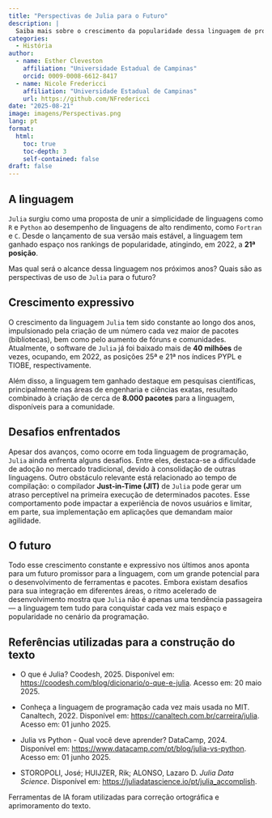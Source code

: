 ```yaml
---
title: "Perspectivas de Julia para o Futuro"
description: |
  Saiba mais sobre o crescimento da popularidade dessa linguagem de programação, suas principais áreas de aplicação e seu potencial de expansão.
categories:
  - História
author:
  - name: Esther Cleveston
    affiliation: "Universidade Estadual de Campinas"
    orcid: 0009-0008-6612-8417
  - name: Nicole Fredericci
    affiliation: "Universidade Estadual de Campinas"
    url: https://github.com/NFredericci
date: "2025-08-21"
image: imagens/Perspectivas.png
lang: pt
format:
  html:
    toc: true
    toc-depth: 3
    self-contained: false
draft: false
---
```


## A linguagem


::: {.justify}
`Julia` surgiu como uma proposta de unir a simplicidade de linguagens como `R` e `Python` ao desempenho de linguagens de alto rendimento, como `Fortran` e `C`. Desde o lançamento de sua versão mais estável, a linguagem tem ganhado espaço nos rankings de popularidade, atingindo, em 2022, a **21ª posição**. 

Mas qual será o alcance dessa linguagem nos próximos anos? Quais são as perspectivas de uso de `Julia` para o futuro?
:::


## Crescimento expressivo


::: {.justify}
O crescimento da linguagem `Julia` tem sido constante ao longo dos anos, impulsionado pela criação de um número cada vez maior de pacotes (bibliotecas), bem como pelo aumento de fóruns e comunidades. Atualmente, o software de `Julia` já foi baixado mais de **40 milhões** de vezes, ocupando, em 2022, as posições 25ª e 21ª nos índices PYPL e TIOBE, respectivamente. 

Além disso, a linguagem tem ganhado destaque em pesquisas científicas, principalmente nas áreas de engenharia e ciências exatas, resultado combinado à criação de cerca de **8.000 pacotes** para a linguagem, disponíveis para a comunidade.
:::


## Desafios enfrentados


::: {.justify}
Apesar dos avanços, como ocorre em toda linguagem de programação, `Julia` ainda enfrenta alguns desafios. Entre eles, destaca-se a dificuldade de adoção no mercado tradicional, devido à consolidação de outras linguagens. Outro obstáculo relevante está relacionado ao tempo de compilação: o compilador **Just-in-Time (JIT)** de `Julia` pode gerar um atraso perceptível na primeira execução de determinados pacotes. Esse comportamento pode impactar a experiência de novos usuários e limitar, em parte, sua implementação em aplicações que demandam maior agilidade.
:::



## O futuro


::: {.justify}
Todo esse crescimento constante e expressivo nos últimos anos aponta para um futuro promissor para a linguagem, com um grande potencial para o desenvolvimento de ferramentas e pacotes. Embora existam desafios para sua integração em diferentes áreas, o ritmo acelerado de desenvolvimento mostra que `Julia` não é apenas uma tendência passageira — a linguagem tem tudo para conquistar cada vez mais espaço e popularidade no cenário da programação.
:::

## Referências utilizadas para a construção do texto

::: {.justify}
* O que é Julia? Coodesh, 2025. Disponível em: [https://coodesh.com/blog/dicionario/o-que-e-julia](https://coodesh.com/blog/dicionario/o-que-e-julia/#:~:text=Julia%20%C3%A9%20uma%20linguagem%20de%20programa%C3%A7%C3%A3o%20criada%20pelos%20pesquisadores%20Jeff,Shah%20e%20Alan%20Edelman). Acesso em: 20 maio 2025.

* Conheça a linguagem de programação cada vez mais usada no MIT. Canaltech, 2022. Disponível em: [https://canaltech.com.br/carreira/julia](https://canaltech.com.br/carreira/julia-conheca-a-linguagem-de-programacao-cada-vez-mais-usada-no-mit-223354/). Acesso em: 01 junho 2025.

* Julia vs Python - Qual você deve aprender? DataCamp, 2024. Disponível em: [https://www.datacamp.com/pt/blog/julia-vs-python](https://www.datacamp.com/pt/blog/julia-vs-python-which-to-learn). Acesso em: 01 junho 2025.

* STOROPOLI, José; HUIJZER, Rik; ALONSO, Lazaro D. *Julia Data Science*. Disponível em: [https://juliadatascience.io/pt/julia_accomplish](https://juliadatascience.io/pt/julia_accomplish#:~:text=O%20%E2%80%9CProblema%20das%20Duas%20Linguagens%E2%80%9D%20%C3%A9%20bastante%20comum%20na%20computa%C3%A7%C3%A3o,(como%20Python%20ou%20R)).
:::

::: callout-note
Ferramentas de IA foram utilizadas para correção ortográfica e aprimoramento do texto.
:::

